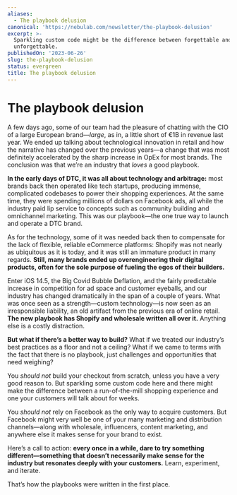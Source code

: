 ```yaml
---
aliases:
  - The playbook delusion
canonical: 'https://nebulab.com/newsletter/the-playbook-delusion'
excerpt: >-
  Sparkling custom code might be the difference between forgettable and
  unforgettable.
publishedOn: '2023-06-26'
slug: the-playbook-delusion
status: evergreen
title: The playbook delusion
---
```

# The playbook delusion

A few days ago, some of our team had the pleasure of chatting with the CIO of a large European brand—_large_, as in, a little short of €1B in revenue last year. We ended up talking about technological innovation in retail and how the narrative has changed over the previous years—a change that was most definitely accelerated by the sharp increase in OpEx for most brands. The conclusion was that we’re an industry that _loves_ a good playbook.

**In the early days of DTC, it was all about technology and arbitrage:** most brands back then operated like tech startups, producing immense, complicated codebases to power their shopping experiences. At the same time, they were spending millions of dollars on Facebook ads, all while the industry paid lip service to concepts such as community building and omnichannel marketing. This was our playbook—the one true way to launch and operate a DTC brand.

As for the technology, some of it was needed back then to compensate for the lack of flexible, reliable eCommerce platforms: Shopify was not nearly as ubiquitous as it is today, and it was still an immature product in many regards. **Still, many brands ended up overengineering their digital products, often for the sole purpose of fueling the egos of their builders.**

Enter iOS 14.5, the Big Covid Bubble Deflation, and the fairly predictable increase in competition for ad space and customer eyeballs, and our industry has changed dramatically in the span of a couple of years. What was once seen as a strength—custom technology—is now seen as an irresponsible liability, an old artifact from the previous era of online retail. **The new playbook has Shopify and wholesale written all over it.** Anything else is a costly distraction.

**But what if there’s a better way to build?** What if we treated our industry’s best practices as a floor and not a ceiling? What if we came to terms with the fact that there is no playbook, just challenges and opportunities that need weighing?

You *should not* build your checkout from scratch, unless you have a very good reason to. But sparkling some custom code here and there might make the difference between a run-of-the-mill shopping experience and one your customers will talk about for weeks.

You _should not_ rely on Facebook as the only way to acquire customers. But Facebook might very well be one of your many marketing and distribution channels—along with wholesale, influencers, content marketing, and anywhere else it makes sense for your brand to exist.

Here’s a call to action: **every once in a while, dare to try something different—something that doesn’t necessarily make sense for the industry but resonates deeply with your customers.** Learn, experiment, and iterate.

That’s how the playbooks were written in the first place.
